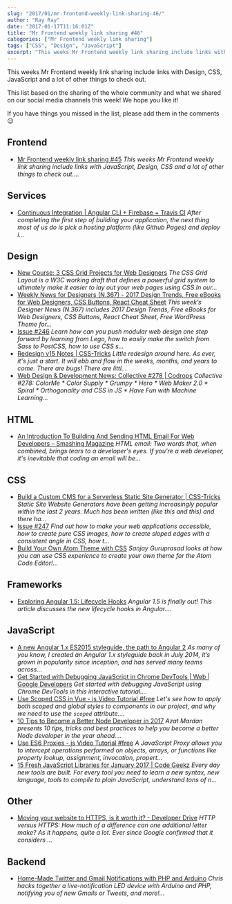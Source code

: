 ```yaml
---
slug: "2017/01/mr-frontend-weekly-link-sharing-46/"
author: "Ray Ray"
date: "2017-01-17T11:16:01Z"
title: "Mr Frontend weekly link sharing #46"
categories: ["Mr Frontend weekly link sharing"]
tags: ["CSS", "Design", "JavaScript"]
excerpt: "This weeks Mr Frontend weekly link sharing include links with Design, CSS, JavaScript and a lot of ..."
---
```


This weeks Mr Frontend weekly link sharing include links with Design, CSS, JavaScript and a lot of other things to check out.

This list based on the sharing of the whole community and what we shared on our social media channels this week! We hope you like it!

If you have things you missed in the list, please add them in the comments 😉

## Frontend

* [Mr Frontend weekly link sharing #45](https://mrfrontend.org/2017/01/mr-frontend-weekly-link-sharing-45/ "Mr Frontend weekly link sharing #45") _This weeks Mr Frontend weekly link sharing include links with JavaScript, Design, CSS and a lot of other things to check out...._

## Services

* [Continuous Integration | Angular CLI + Firebase + Travis CI](http://buff.ly/2i3JDEn "Continuous Integration | Angular CLI + Firebase + Travis CI") _After completing the first step of building your application, the next thing most of us do is pick a hosting platform (like Github Pages) and deploy i..._

## Design

* [New Course: 3 CSS Grid Projects for Web Designers](http://buff.ly/2isnFXY "New Course: 3 CSS Grid Projects for Web Designers") _The CSS Grid Layout is a W3C working draft that defines a powerful grid system to ultimately make it easier to lay out your web pages using CSS.In our..._
* [Weekly News for Designers (N.367) - 2017 Design Trends, Free eBooks for Web Designers, CSS Buttons, React Cheat Sheet](http://buff.ly/2i60fqc "Weekly News for Designers (N.367) - 2017 Design Trends, Free eBooks for Web Designers, CSS Buttons, React Cheat Sheet") _This week’s Designer News (N.367) includes 2017 Design Trends, Free eBooks for Web Designers, CSS Buttons, React Cheat Sheet, Free WordPress Theme for..._
* [Issue #246](http://buff.ly/2jrMiYR "Issue #246") _Learn how can you push modular web design one step forward by learning from Lego, how to easily make the switch from Sass to PostCSS, how to use CSS s..._
* [Redesign v15 Notes | CSS-Tricks](http://buff.ly/2iOrSZ6 "Redesign v15 Notes | CSS-Tricks") _Little redesign around here. As ever, it's just a start. It will ebb and flow in the weeks, months, and years to come. There are bugs! There are littl..._
* [Web Design & Development News: Collective #278 | Codrops](http://buff.ly/2jfDSQ3 "Web Design & Development News: Collective #278 | Codrops") _Collective #278: ColorMe * Color Supply * Grumpy * Hero * Web Maker 2.0 * Spiral * Orthogonality and CSS in JS * Have Fun with Machine Learning..._

## HTML

* [An Introduction To Building And Sending HTML Email For Web Developers – Smashing Magazine](http://buff.ly/2iABoMg "An Introduction To Building And Sending HTML Email For Web Developers – Smashing Magazine") _HTML email: Two words that, when combined, brings tears to a developer's eyes. If you're a web developer, it's inevitable that coding an email will be..._

## CSS

* [Build a Custom CMS for a Serverless Static Site Generator | CSS-Tricks](http://buff.ly/2j5FPjm "Build a Custom CMS for a Serverless Static Site Generator | CSS-Tricks") _Static Site Website Generators have been getting increasingly popular within the last 2 years. Much has been written (like this and this) and there ha..._
* [Issue #247](http://buff.ly/2j2VFNI "Issue #247") _Find out how to make your web applications accessible, how to create pure CSS images, how to create sloped edges with a consistent angle in CSS, how t..._
* [Build Your Own Atom Theme with CSS](http://buff.ly/2iZ3JwS "Build Your Own Atom Theme with CSS") _Sanjay Guruprasad looks at how you can use CSS experience to create your own theme for the Atom Code Editor!..._

## Frameworks

* [Exploring Angular 1.5: Lifecycle Hooks](http://buff.ly/2j5AIzN "Exploring Angular 1.5: Lifecycle Hooks") _Angular 1.5 is finally out! This article discusses the new lifecycle hooks in Angular...._

## JavaScript

* [A new Angular 1.x ES2015 styleguide, the path to Angular 2](http://buff.ly/2j5FeOy "A new Angular 1.x ES2015 styleguide, the path to Angular 2") _As many of you know, I created an Angular 1.x styleguide back in July 2014, it’s grown in popularity since inception, and has served many teams across..._
* [Get Started with Debugging JavaScript in Chrome DevTools | Web | Google Developers](http://buff.ly/2jcxJYP "Get Started with Debugging JavaScript in Chrome DevTools | Web | Google Developers") _Get started with debugging JavaScript using Chrome DevTools in this interactive tutorial...._
* [Use Scoped CSS in Vue - js Video Tutorial #free](http://buff.ly/2ignzVS "Use Scoped CSS in Vue - js Video Tutorial #free") _Let's see how to apply both scoped and global styles to components in our project, and why we need to use the `scoped` attribute...._
* [10 Tips to Become a Better Node Developer in 2017](http://buff.ly/2j5mlOp "10 Tips to Become a Better Node Developer in 2017") _Azat Mardan presents 10 tips, tricks and best practices to help you become a better Node developer in the year ahead...._
* [Use ES6 Proxies - js Video Tutorial #free](http://buff.ly/2istIeW "Use ES6 Proxies - js Video Tutorial #free") _A JavaScript Proxy allows you to intercept operations performed on objects, arrays, or functions like property lookup, assignment, invocation, propert..._
* [15 Fresh JavaScript Libraries for January 2017 | Code Geekz](http://buff.ly/2jfKyxW "15 Fresh JavaScript Libraries for January 2017 | Code Geekz") _Every day new tools are built. For every tool you need to learn a new syntax, new language, tools to compile to plain JavaScript, understand tons of n..._

## Other

* [Moving your website to HTTPS, is it worth it? - Developer Drive](http://buff.ly/2inv9PQ "Moving your website to HTTPS, is it worth it? - Developer Drive") _HTTP versus HTTPS: How much of a difference can one additional letter make? As it happens, quite a lot. Ever since Google confirmed that it considers ..._

## Backend

* [Home-Made Twitter and Gmail Notifications with PHP and Arduino](http://buff.ly/2iqVIiA "Home-Made Twitter and Gmail Notifications with PHP and Arduino") _Chris hacks together a live-notification LED device with Arduino and PHP, notifying you of new Gmails or Tweets, and more!..._